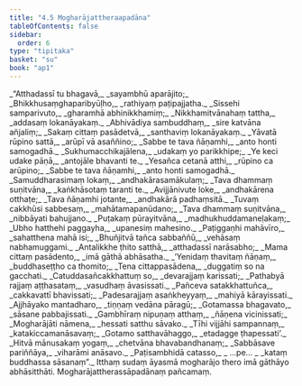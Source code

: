 ```yaml
---
title: "4.5 Mogharājattheraapadāna"
tableOfContents: false
sidebar:
  order: 6
type: "tipitaka"
basket: "su"
book: "ap1"
---
```



<DynamicBreadcrumb />

<Division number="64" book="ap1">

<Paragraph number="1144" type="verses" book="ap1">
_“Atthadassī tu bhagavā,_  
_sayambhū aparājito;_  
_Bhikkhusaṃghaparibyūḷho,_  
_rathiyaṃ paṭipajjatha._  

</Paragraph>

</Division>
<Division number="65" book="ap1">

<Paragraph number="1145" type="verses" book="ap1">
_Sissehi samparivuto,_  
_gharamhā abhinikkhamiṃ;_  
_Nikkhamitvānahaṃ tattha,_  
_addasaṃ lokanāyakaṃ._  

</Paragraph>

</Division>
<Division number="66" book="ap1">

<Paragraph number="1146" type="verses" book="ap1">
_Abhivādiya sambuddhaṃ,_  
_sire katvāna añjaliṃ;_  
_Sakaṃ cittaṃ pasādetvā,_  
_santhaviṃ lokanāyakaṃ._  

</Paragraph>

</Division>
<Division number="67" book="ap1">

<Paragraph number="1147" type="verses" book="ap1">
_Yāvatā rūpino sattā,_  
_arūpī vā asaññino;_  
_Sabbe te tava ñāṇamhi,_  
_anto honti samogadhā._  

</Paragraph>

</Division>
<Division number="68" book="ap1">

<Paragraph number="1148" type="verses" book="ap1">
_Sukhumacchikajālena,_  
_udakaṃ yo parikkhipe;_  
_Ye keci udake pāṇā,_  
_antojāle bhavanti te._  

</Paragraph>

</Division>
<Division number="69" book="ap1">

<Paragraph number="1149" type="verses" book="ap1">
_Yesañca cetanā atthi,_  
_rūpino ca arūpino;_  
_Sabbe te tava ñāṇamhi,_  
_anto honti samogadhā._  

</Paragraph>

</Division>
<Division number="70" book="ap1">

<Paragraph number="1150" type="verses" book="ap1">
_Samuddharasimaṃ lokaṃ,_  
_andhakārasamākulaṃ;_  
_Tava dhammaṃ suṇitvāna,_  
_kaṅkhāsotaṃ taranti te._  

</Paragraph>

</Division>
<Division number="71" book="ap1">

<Paragraph number="1151" type="verses" book="ap1">
_Avijjānivute loke,_  
_andhakārena otthaṭe;_  
_Tava ñāṇamhi jotante,_  
_andhakārā padhaṃsitā._  

</Paragraph>

</Division>
<Division number="72" book="ap1">

<Paragraph number="1152" type="verses" book="ap1">
_Tuvaṃ cakkhūsi sabbesaṃ,_  
_mahātamapanūdano;_  
_Tava dhammaṃ suṇitvāna,_  
_nibbāyati bahujjano._  

</Paragraph>

</Division>
<Division number="73" book="ap1">

<Paragraph number="1153" type="verses" book="ap1">
_Puṭakaṃ pūrayitvāna,_  
_madhukhuddamaneḷakaṃ;_  
_Ubho hatthehi paggayha,_  
_upanesiṃ mahesino._  

</Paragraph>

</Division>
<Division number="74" book="ap1">

<Paragraph number="1154" type="verses" book="ap1">
_Paṭiggaṇhi mahāvīro,_  
_sahatthena mahā isi;_  
_Bhuñjitvā tañca sabbaññū,_  
_vehāsaṃ nabhamuggami._  

</Paragraph>

</Division>
<Division number="75" book="ap1">

<Paragraph number="1155" type="verses" book="ap1">
_Antalikkhe ṭhito satthā,_  
_atthadassī narāsabho;_  
_Mama cittaṃ pasādento,_  
_imā gāthā abhāsatha._  

</Paragraph>

</Division>
<Division number="76" book="ap1">

<Paragraph number="1156" type="verses" book="ap1">
_‘Yenidaṃ thavitaṃ ñāṇaṃ,_  
_buddhaseṭṭho ca thomito;_  
_Tena cittappasādena,_  
_duggatiṃ so na gacchati._  

</Paragraph>

</Division>
<Division number="77" book="ap1">

<Paragraph number="1157" type="verses" book="ap1">
_Catuddasañcakkhattuṃ so,_  
_devarajjaṃ karissati;_  
_Pathabyā rajjaṃ aṭṭhasataṃ,_  
_vasudhaṃ āvasissati._  

</Paragraph>

</Division>
<Division number="78" book="ap1">

<Paragraph number="1158" type="verses" book="ap1">
_Pañceva satakkhattuñca,_  
_cakkavattī bhavissati;_  
_Padesarajjaṃ asaṅkheyyaṃ,_  
_mahiyā kārayissati._  

</Paragraph>

</Division>
<Division number="79" book="ap1">

<Paragraph number="1159" type="verses" book="ap1">
_Ajjhāyako mantadharo,_  
_tiṇṇaṃ vedāna pāragū;_  
_Gotamassa bhagavato,_  
_sāsane pabbajissati._  

</Paragraph>

</Division>
<Division number="80" book="ap1">

<Paragraph number="1160" type="verses" book="ap1">
_Gambhīraṃ nipuṇaṃ atthaṃ,_  
_ñāṇena vicinissati;_  
_Mogharājāti nāmena,_  
_hessati satthu sāvako._  

</Paragraph>

</Division>
<Division number="81" book="ap1">

<Paragraph number="1161" type="verses" book="ap1">
_Tīhi vijjāhi sampannaṃ,_  
_katakiccamanāsavaṃ;_  
_Gotamo satthavāhaggo,_  
_etadagge ṭhapessati’._  

</Paragraph>

</Division>
<Division number="82" book="ap1">

<Paragraph number="1162" type="verses" book="ap1">
_Hitvā mānusakaṃ yogaṃ,_  
_chetvāna bhavabandhanaṃ;_  
_Sabbāsave pariññāya,_  
_viharāmi anāsavo._  

</Paragraph>

</Division>
<Division number="83" book="ap1">

<Paragraph number="1163" type="verses" book="ap1">
_Paṭisambhidā catasso,_  
_ …pe… _  
_kataṃ buddhassa sāsanaṃ”._  

</Paragraph>

<Paragraph number="1164" book="ap1">
Itthaṃ sudaṃ āyasmā mogharājo thero imā gāthāyo abhāsitthāti.

</Paragraph>
</Division>

<Paragraph number="1165" type="center" book="ap1">
Mogharājattherassāpadānaṃ pañcamaṃ.
</Paragraph>